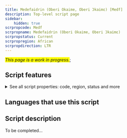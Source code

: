 ```yaml
---
title: Medefaidrin (Oberi Okaime, Oberi Ɔkaimɛ) [Medf]
description: Top-level script page
sidebar:
    hidden: true
scrpropcode: Medf
scrpropname: Medefaidrin (Oberi Okaime, Oberi Ɔkaimɛ)
scrpropstatus: Current
scrpropregion: African
scrpropdirection: LTR
---
```


<span style='background-color:yellow'>_This page is a work in progress._</span>;


## Script features

<details>
<summary> See all script properties: code, region, status and more</summary>
<ScriptInfo />
</details>

## Languages that use this script

<WsList script='Medf' wsMax='5' />

## Script description

To be completed...

